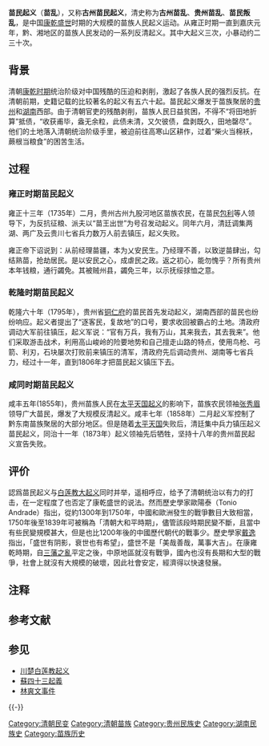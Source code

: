 '''苗民起义'''（'''苗乱'''），又称'''古州苗民起义'''，清史称为'''古州苗乱'''、'''贵州苗乱'''、'''苗民叛乱'''，是中国[[康乾盛世|康乾盛世]]时期的大规模的苗族人民起义运动{{参|name=起义|{{cite book|title=《中学历史手册·<中国古代史部分·第三编封建社会（续）统一多民族国家的巩固和封建制度趋势衰落—明、清·第三章，清朝前期的统治>》|year=1984年|publisher=北京师范大学出版社|location=北京|pages=第393页}}}}。从雍正时期一直到嘉庆元年，黔、湘地区的苗族人民发动的一系列反清起义。其中大起义三次，小暴动约二三十次{{参|name=人民否定盛世}}。

== 背景 ==
清朝[[康乾盛世|康乾时期]]统治阶级对中国{{who|各族人民}}残酷的压迫和剥削，激起了各族人民的强烈反抗。在清朝前期，史籍记载的比较著名的起义有五六十起。苗民起义爆发于苗族聚居的[[贵州|贵州]]和[[湖南|湖南]]西部。由于清朝官吏的残酷剥削，苗族人民日益贫困，不得不“将田地折算”抵债，“收获甫毕，盎无余粒，此债未清，又欠彼债，盘剥既久，田地罄尽”{{参|《苗防备览·杂识》}}。他们的土地落入清朝统治阶级手里，被迫前往高寒山区耕作，过着“柴火当棉袄，蕨根当粮食”的困苦生活。

== 过程 ==
=== 雍正时期苗民起义 ===
雍正十三年（1735年）二月，贵州古州九股河地区苗族农民，在苗民[[包利|包利]]等人领导下，为反抗征粮、派夫以“苗王出世”为号召发动起义。同年六月，清廷调集两湖、两广及云贵川七省兵力数万人前去镇压，起义失败{{参|name=人民否定盛世|{{cite web|title=乾隆野史一：福康安是不是私生子？|url=http://talk.ifeng.com/course/youxiukecheng/detail_2012_09/10/17493998_3.shtml|publisher=凤凰网|accessdate=2014-04-24|archive-date=2014-04-24|archive-url=https://web.archive.org/web/20140424080652/http://talk.ifeng.com/course/youxiukecheng/detail_2012_09/10/17493998_3.shtml|dead-url=no}}}}{{参|{{cite web|title=福康安:民族英雄还是乾隆私生子?|url=http://www.ce.cn/books/main/syly/200612/06/t20061206_9681227_6.shtml|publisher=中国经济网|accessdate=2014-04-24|deadurl=yes|archiveurl=https://web.archive.org/web/20140424075022/http://www.ce.cn/books/main/syly/200612/06/t20061206_9681227_6.shtml|archivedate=2014-04-24}}}}。

雍正帝下诏说到：从前经理苗疆，本为乂安民生。乃经理不善，以致逆苗肆出，勾结熟苗，抢劫居民。是以安民之心，成虐民之政。返之初心，能勿愧乎？所有贵州本年钱粮，通行蠲免。其被贼州县，蠲免三年，以示抚绥捄恤之意{{参|《清史稿·卷九 本纪九》}}。

=== 乾隆时期苗民起义 ===
{{main|苗民起义 (1795–1806年)}}
乾隆六十年（1795年），贵州省[[铜仁府|铜仁府]]的苗民首先发动起义，湖南西部的苗民也纷纷响应。起义者提出了“逐客民{{注|{{Fact|“[[客民|客民]]”指外来移民，尤其是清朝统治阶级和贵族地主。}}}}，复故地”{{参|[[魏源|魏源]]：《圣武记·乾隆湖贵征苗记》。}}的口号，要求收回被霸占的土地。清政府调动大军前往镇压，起义军说：“官有万兵，我有万山，其来我去，其去我来”{{参|《古今拾遗·第四卷》引《广东新语》}}。他们采取游击战术，利用高山峻岭的险要地势和自己擅走山路的特点，使用鸟枪、弓箭、利刃，石块屡次打败前来镇压的清军，清政府先后调动贵州、湖南等七省兵力，经过十一年，直到1806年才把苗民起义镇压下去{{参|name=起义}}。

=== 咸同时期苗民起义 ===
咸丰五年(1855年)，贵州苗族人民在[[太平天国|太平天国]][[金田起义|起义]]的影响下，苗族农民领袖[[张秀眉|张秀眉]]领导广大苗民，爆发了大规模反清起义。咸丰七年（1858年）二月起义军控制了黔东南苗族聚居的大部分地区。但是随着[[太平天国|太平天国]]失败后，清廷集中兵力镇压起义苗民起义，同治十一年（1873年）起义领袖先后牺牲，坚持十八年的贵州苗民起义宣告失败{{参|{{cite web|title=苗民起义|url=http://book.pans.cn/%E5%85%B6%E4%BB%96%E5%8E%86%E5%8F%B2%E4%B9%A6%E7%B1%8D/%E5%8E%86%E5%8F%B2%E5%B7%A5%E5%85%B7%E7%B1%BB/%E4%B8%AD%E5%9B%BD%E5%A4%A7%E7%99%BE%E7%A7%91%E5%85%A8%E4%B9%A6%E4%B8%AD%E5%9B%BD%E5%8E%86%E5%8F%B2/Resource/Book/Edu/JXCKS/TS011097/0249_ts011097.htm|publisher=中国文化经典书库|accessdate=2014-04-24|archive-date=2014-04-24|archive-url=https://web.archive.org/web/20140424112104/http://book.pans.cn/%E5%85%B6%E4%BB%96%E5%8E%86%E5%8F%B2%E4%B9%A6%E7%B1%8D/%E5%8E%86%E5%8F%B2%E5%B7%A5%E5%85%B7%E7%B1%BB/%E4%B8%AD%E5%9B%BD%E5%A4%A7%E7%99%BE%E7%A7%91%E5%85%A8%E4%B9%A6%E4%B8%AD%E5%9B%BD%E5%8E%86%E5%8F%B2/Resource/Book/Edu/JXCKS/TS011097/0249_ts011097.htm|dead-url=no}}}}。

== 评价 ==
{{who|有說法}}認爲苗民起义与[[川楚白莲教起义|白莲教大起义]]同时并举，遥相呼应，给予了清朝统治以有力的打击，在一定程度了也否定了康乾盛世的说法{{参|name=起义}}。然而歷史學家歐陽泰（Tonio Andrade）指出，從約1300年到1750年，中國和歐洲發生的戰爭數目大致相當，1750年後至1839年可被稱為「清朝大和平時期」，儘管該段時期民變不斷，且當中有些民變規模甚大，但是也比1200年後的中國歷代朝代的戰事少{{reftag|name = "Bryan"|{{cite web|author1=Miles Bryan|title=The Age of Gunpowder|url=http://www.reed.edu/reed_magazine/june2016/articles/features/gunpowder.html|website=Reed Magazine|date=2016|accessdate=2018-03-25|archive-date=2018-03-24|archive-url=https://web.archive.org/web/20180324062420/http://www.reed.edu/reed_magazine/june2016/articles/features/gunpowder.html|dead-url=no}}}}。歷史學家[[戴逸|戴逸]]指出，「盛世有阴影，衰世也有希望」，盛世不是「美哉善哉，萬事大吉」。在康雍乾時期，自[[三藩之亂|三藩之亂]]平定之後，中原地區就沒有戰爭，國內也沒有長期和大型的戰爭，社會上就沒有大規模的破壞，因此社會安定，經濟得以快速發展{{RefTag|name="戴逸2"|戴逸《怎样认识“康雍乾盛世”——答周思源先生》}}。

== 注释 ==
{{noteFoot|iger=}}

== 参考文献 ==
{{RefFoot|iger=}}

== 参见 ==
* [[川楚白莲教起义|川楚白莲教起义]]
* [[蘇四十三起義|蘇四十三起義]]
* [[林爽文事件|林爽文事件]]

{{-}}
{{清朝历史事件}}
{{乾隆朝战事}}

[[Category:清朝民变|Category:清朝民变]]
[[Category:清朝苗族|Category:清朝苗族]]
[[Category:贵州民族史|Category:贵州民族史]]
[[Category:湖南民族史|Category:湖南民族史]]
[[Category:苗族历史|Category:苗族历史]]